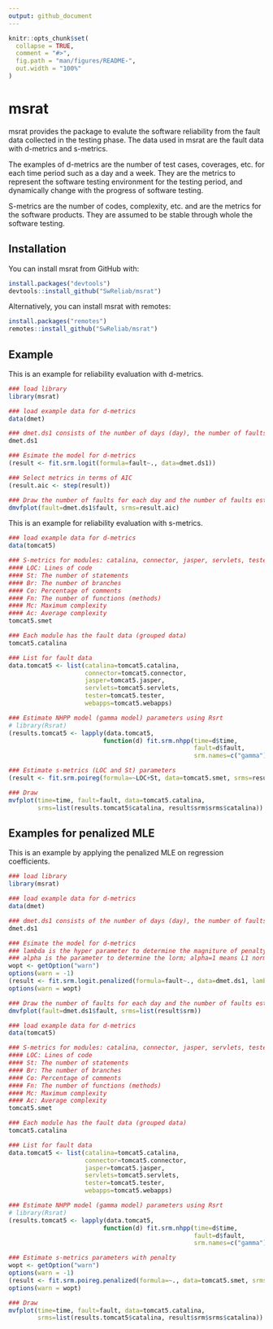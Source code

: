 ```yaml
---
output: github_document
---
```


<!-- README.md is generated from README.Rmd. Please edit that file -->

```r
knitr::opts_chunk$set(
  collapse = TRUE,
  comment = "#>",
  fig.path = "man/figures/README-",
  out.width = "100%"
)
```
# msrat

msrat provides the package to evalute the software reliability from the fault data collected in the testing phase. The data used in msrat are the fault data with d-metrics and s-metrics.

The examples of d-metrics are the number of test cases, coverages, etc. for each time period such as a day and a week. They are the metrics to represent the software testing environment for the testing period, and dynamically change with the progress of software testing.

S-metrics are the number of codes, complexity, etc. and are the metrics for the software products. They are assumed to be stable through whole the software testing.

## Installation

You can install msrat from GitHub with:

```r
install.packages("devtools")
devtools::install_github("SwReliab/msrat")
```

Alternatively, you can install msrat with remotes:

```r
install.packages("remotes")
remotes::install_github("SwReliab/msrat")
```

## Example

This is an example for reliability evaluation with d-metrics.

```r
### load library
library(msrat)

### load example data for d-metrics
data(dmet)

### dmet.ds1 consists of the number of days (day), the number of faults (fault), the number of testcases (tc), the cumulative number of testcases (ctc), the insrease of C0 coverage (cov) and C0 coverage (ccov).
dmet.ds1

### Esimate the model for d-metrics
(result <- fit.srm.logit(formula=fault~., data=dmet.ds1))

### Select metrics in terms of AIC
(result.aic <- step(result))

### Draw the number of faults for each day and the number of faults estimated by the model (dmvplot is in Rsrat package)
dmvfplot(fault=dmet.ds1$fault, srms=result.aic)
```

This is an example for reliability evaluation with s-metrics.

```r
### load example data for d-metrics
data(tomcat5)

### S-metrics for modules: catalina, connector, jasper, servlets, tester and webapps
#### LOC: Lines of code
#### St: The number of statements
#### Br: The number of branches
#### Co: Percentage of comments
#### Fn: The number of functions (methods)
#### Mc: Maximum complexity
#### Ac: Average complexity
tomcat5.smet

### Each module has the fault data (grouped data)
tomcat5.catalina

### List for fault data
data.tomcat5 <- list(catalina=tomcat5.catalina,
                     connector=tomcat5.connector,
                     jasper=tomcat5.jasper,
                     servlets=tomcat5.servlets,
                     tester=tomcat5.tester,
                     webapps=tomcat5.webapps)

### Estimate NHPP model (gamma model) parameters using Rsrt
# library(Rsrat)
(results.tomcat5 <- lapply(data.tomcat5,
                          function(d) fit.srm.nhpp(time=d$time,
                                                   fault=d$fault,
                                                   srm.names=c("gamma"))))

### Estimate s-metrics (LOC and St) parameters
(result <- fit.srm.poireg(formula=~LOC+St, data=tomcat5.smet, srms=results.tomcat5))

### Draw 
mvfplot(time=time, fault=fault, data=tomcat5.catalina,
        srms=list(results.tomcat5$catalina, result$srm$srms$catalina))
```

## Examples for penalized MLE

This is an example by applying the penalized MLE on regression coefficients.

```r
### load library
library(msrat)

### load example data for d-metrics
data(dmet)

### dmet.ds1 consists of the number of days (day), the number of faults (fault), the number of testcases (tc), the cumulative number of testcases (ctc), the insrease of C0 coverage (cov) and C0 coverage (ccov).
dmet.ds1

### Esimate the model for d-metrics
### lambda is the hyper parameter to determine the magniture of penalty.
### alpha is the parameter to determine the lorm; alpha=1 means L1 norm, alpha=0 indicates L2 norm
wopt <- getOption("warn")
options(warn = -1)
(result <- fit.srm.logit.penalized(formula=fault~., data=dmet.ds1, lambda=0.01, alpha=1))
options(warn = wopt)

### Draw the number of faults for each day and the number of faults estimated by the model (dmvplot is in Rsrat package)
dmvfplot(fault=dmet.ds1$fault, srms=list(result$srm))
```

```r
### load example data for d-metrics
data(tomcat5)

### S-metrics for modules: catalina, connector, jasper, servlets, tester and webapps
#### LOC: Lines of code
#### St: The number of statements
#### Br: The number of branches
#### Co: Percentage of comments
#### Fn: The number of functions (methods)
#### Mc: Maximum complexity
#### Ac: Average complexity
tomcat5.smet

### Each module has the fault data (grouped data)
tomcat5.catalina

### List for fault data
data.tomcat5 <- list(catalina=tomcat5.catalina,
                     connector=tomcat5.connector,
                     jasper=tomcat5.jasper,
                     servlets=tomcat5.servlets,
                     tester=tomcat5.tester,
                     webapps=tomcat5.webapps)

### Estimate NHPP model (gamma model) parameters using Rsrt
# library(Rsrat)
(results.tomcat5 <- lapply(data.tomcat5,
                          function(d) fit.srm.nhpp(time=d$time,
                                                   fault=d$fault,
                                                   srm.names=c("gamma"))))

### Estimate s-metrics parameters with penalty
wopt <- getOption("warn")
options(warn = -1)
(result <- fit.srm.poireg.penalized(formula=~., data=tomcat5.smet, srms=results.tomcat5, lambda=1))
options(warn = wopt)

### Draw 
mvfplot(time=time, fault=fault, data=tomcat5.catalina,
        srms=list(results.tomcat5$catalina, result$srm$srms$catalina))
```

